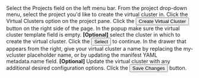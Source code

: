 

<Flow id="create-vcluster-ui-no-template">
    <Step>
        Select the <NavStep>Projects</NavStep> field on the left menu bar.
    </Step>
    <Step>
        From the project drop-down menu, select the project you'd like to create the
        virtual cluster in.
    </Step>
    <Step>
        Click the <NavStep>Virtual Clusters</NavStep> option on the project pane.
    </Step>
    <Step>
        Click the <Button>Create Virtual Cluster</Button> button on the right side of
        the page.
    </Step>
    <Step>
        In the popup make sure the virtual cluster template field is empty.
    </Step>
    <Step>
        <b>[Optional]</b> select the cluster in which to create the virtual cluster.
    </Step>
    <Step>
        Click the <Button>Select</Button> to continue.
    </Step>
    <Step>
        In the drawer that appears from the right, give your virtual cluster a name by
        replacing the <Label>my-vcluster</Label> placeholder name, or by updating the
        manifest YAML <Label>metadata.name</Label> field.
    </Step>
    <Step>
        <b>[Optional]</b> Update the virtual cluster with any additional desired configuration
        options.
        <PartialVirtualClusterCreateOptionalUI/>
    </Step>
    <Step>
        Click the <Button>Save Changes</Button> button.
    </Step>
    <Step>
        <PartialVirtualClusterUseCLI/>
    </Step>
</Flow>
